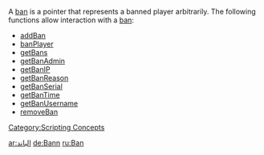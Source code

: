 A [[/ban.md|ban]] is a pointer that represents a banned player arbitrarily.  The following functions allow interaction with a [[/ban.md|ban]]:
*[[/addBan.md|addBan]]
*[[/banPlayer.md|banPlayer]]
*[[/getBans.md|getBans]]
*[[/getBanAdmin.md|getBanAdmin]]
*[[/getBanIP.md|getBanIP]]
*[[/getBanReason.md|getBanReason]]
*[[/getBanSerial.md|getBanSerial]]
*[[/getBanTime.md|getBanTime]]
*[[/getBanUsername.md|getBanUsername]]
*[[/removeBan.md|removeBan]]
{{New items|1.0134|1.4|
*[[/isBan.md|isBan]]
*[[/setBanAdmin.md|setBanAdmin]]
*[[/setBanReason.md|setBanReason]]
*[[/setUnbanTime.md|setUnbanTime]]
}}

[[/Category:Scripting Concepts.md|Category:Scripting Concepts]]

[[/ar:الباند.md|ar:الباند]]
[[/de:Bann.md|de:Bann]]
[[/ru:Ban.md|ru:Ban]]